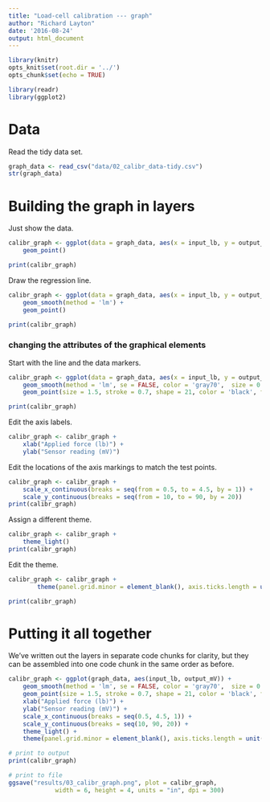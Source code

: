 ```yaml
---
title: "Load-cell calibration --- graph"
author: "Richard Layton"
date: '2016-08-24'
output: html_document
---
```


```r
library(knitr)
opts_knit$set(root.dir = '../')
opts_chunk$set(echo = TRUE)
```

```r
library(readr)
library(ggplot2)
```

# Data

Read the tidy data set.

```r
graph_data <- read_csv("data/02_calibr_data-tidy.csv")
str(graph_data)
```

# Building the graph in layers

Just show the data. 

```r
calibr_graph <- ggplot(data = graph_data, aes(x = input_lb, y = output_mV)) +
	geom_point()

print(calibr_graph)
```

Draw the regression line. 

```r
calibr_graph <- ggplot(data = graph_data, aes(x = input_lb, y = output_mV)) +
	geom_smooth(method = 'lm') + 
	geom_point()

print(calibr_graph)
```

### changing the attributes of the graphical elements

Start with the line and the data markers. 

```r
calibr_graph <- ggplot(data = graph_data, aes(x = input_lb, y = output_mV)) +
	geom_smooth(method = 'lm', se = FALSE, color = 'gray70',  size = 0.5) + 
	geom_point(size = 1.5, stroke = 0.7, shape = 21, color = 'black', fill= 'gray70')

print(calibr_graph)
```

Edit the axis labels. 

```r
calibr_graph <- calibr_graph + 
	xlab("Applied force (lb)") + 
	ylab("Sensor reading (mV)")
```

Edit the locations of the axis markings to match the test points. 

```r
calibr_graph <- calibr_graph + 
	scale_x_continuous(breaks = seq(from = 0.5, to = 4.5, by = 1)) +
	scale_y_continuous(breaks = seq(from = 10, to = 90, by = 20))
print(calibr_graph)
```

Assign a different theme. 

```r
calibr_graph <- calibr_graph + 
	theme_light()
print(calibr_graph)
```

Edit the theme.  

```r
calibr_graph <- calibr_graph +
        theme(panel.grid.minor = element_blank(), axis.ticks.length = unit(2, "mm"))

print(calibr_graph)
```

# Putting it all together

We've written out the layers in separate code chunks for clarity, but they can be assembled into one code chunk in the same order as before.   

```r
calibr_graph <- ggplot(graph_data, aes(input_lb, output_mV)) +
	geom_smooth(method = 'lm', se = FALSE, color = 'gray70',  size = 0.5) + 
	geom_point(size = 1.5, stroke = 0.7, shape = 21, color = 'black', fill= 'gray70') +
	xlab("Applied force (lb)") + 
	ylab("Sensor reading (mV)") +
	scale_x_continuous(breaks = seq(0.5, 4.5, 1)) +
	scale_y_continuous(breaks = seq(10, 90, 20)) +
	theme_light() +
	theme(panel.grid.minor = element_blank(), axis.ticks.length = unit(2, "mm"))

# print to output	
print(calibr_graph)

# print to file
ggsave("results/03_calibr_graph.png", plot = calibr_graph, 
			 width = 6, height = 4, units = "in", dpi = 300)
```


